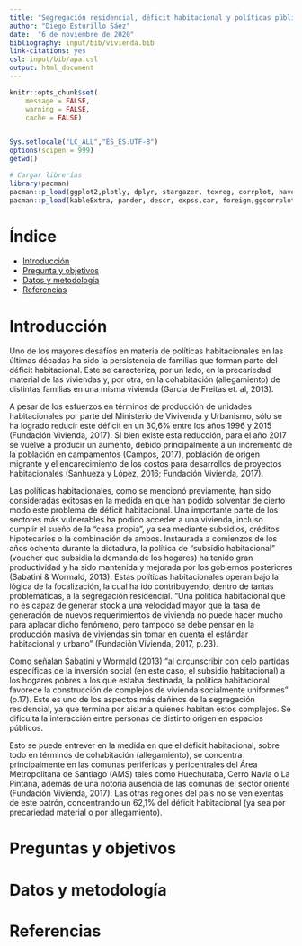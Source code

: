 ```yaml
---
title: "Segregación residencial, déficit habitacional y políticas públicas: análisis multinivel"
author: "Diego Esturillo Sáez"
date:  "6 de noviembre de 2020"
bibliography: input/bib/vivienda.bib
link-citations: yes
csl: input/bib/apa.csl
output: html_document
---
```


```r
knitr::opts_chunk$set(
	message = FALSE,
	warning = FALSE,
	cache = FALSE)
 

Sys.setlocale("LC_ALL","ES_ES.UTF-8")
options(scipen = 999)
getwd()
```

```r
# Cargar librerías
library(pacman)
pacman::p_load(ggplot2,plotly, dplyr, stargazer, texreg, corrplot, haven, sjlabelled, psych, writexl, ggmosaic, DescTools, lme4, lmerTest, citr)
pacman::p_load(kableExtra, pander, descr, expss,car, foreign,ggcorrplot, reghelper, openxlsx, summarytools, rmarkdown, sessioninfo)
```
<style type="text/css">

h1.title {
  font-size: 38px;
  color: Black;
  text-align: center;
}
h4.author { /* Header 4 - and the author and data headers use this too  */
    font-size: 18px;
  
  color: Black;
  text-align: center;
}
h4.date { /* Header 4 - and the author and data headers use this too  */
  font-size: 18px;
  
  color: Black;
  text-align: center;
}
</style>


# Índice
- [Introducción](#tit1)
- [Pregunta y objetivos](#tit2)
- [Datos y metodología](#tit3)
- [Referencias](#tit4)

# Introducción {#tit1}
Uno de los mayores desafíos en materia de políticas habitacionales en las últimas décadas ha sido la persistencia de familias que forman parte del déficit habitacional. Este se caracteriza, por un lado, en la precariedad material de las viviendas y, por otra, en la cohabitación (allegamiento) de distintas familias en una misma vivienda (García de Freitas et. al, 2013).

A pesar de los esfuerzos en términos de producción de unidades habitacionales por parte del Ministerio de Vivivenda y Urbanismo, sólo se ha logrado reducir este déficit en un 30,6% entre los años 1996 y 2015 (Fundación Vivienda, 2017). Si bien existe esta reducción, para el año 2017 se vuelve a producir un aumento, debido principalmente a un incremento de la población en campamentos (Campos, 2017), población de origen migrante  y el encarecimiento de los costos para desarrollos de proyectos habitacionales (Sanhueza y López, 2016; Fundación Vivienda, 2017). 

Las políticas habitacionales, como se mencionó previamente, han sido consideradas exitosas en la medida en que han podido solventar de cierto modo este problema de déficit habitacional. Una importante parte de los sectores más vulnerables ha podido acceder a una vivienda, incluso cumplir el sueño de la "casa propia", ya sea mediante subsidios, créditos hipotecarios o la combinación de ambos. Instaurada a comienzos de los años ochenta
durante la dictadura, la política de “subsidio habitacional” (voucher que subsidia la demanda de los hogares) ha tenido gran productividad y ha sido mantenida y mejorada por los gobiernos posteriores (Sabatini & Wormald, 2013). Estas políticas habitacionales operan bajo la lógica de la focalización, la cual ha ido contribuyendo, dentro de tantas problemáticas, a la segregación residencial. "Una política habitacional que no es capaz de generar stock a una velocidad mayor que la tasa de generación de nuevos requerimientos de vivienda no puede hacer mucho para aplacar dicho fenómeno, pero tampoco se debe pensar en la producción masiva de viviendas sin tomar en cuenta el estándar habitacional y urbano" (Fundación Vivienda, 2017, p.23).

Como señalan Sabatini y Wormald (2013) "al circunscribir con celo partidas específicas de la inversión social (en este caso, el subsidio habitacional) a los hogares pobres a los que estaba destinada, la política habitacional favorece la
construcción de complejos de vivienda socialmente uniformes" (p.17).  Este es uno de los aspectos más dañinos de la segregación residencial, ya que termina por aislar a quienes habitan estos complejos. Se dificulta la interacción entre personas de distinto origen en espacios públicos.

Esto se puede entrever en la medida en que el déficit habitacional, sobre todo en términos de cohabitación (allegamiento), se concentra principalmente en las comunas periféricas y pericentrales del Área Metropolitana de Santiago (AMS) tales como Huechuraba, Cerro Navia o La Pintana, además de una notoria ausencia de las comunas del sector oriente (Fundación Vivienda, 2017). Las otras regiones del país no se ven exentas de este patrón, concentrando un 62,1% del déficit habitacional (ya sea por precariedad material o por allegamiento).






# Preguntas y objetivos {#tit2}
# Datos y metodología {#tit3}
# Referencias {#tit4}

